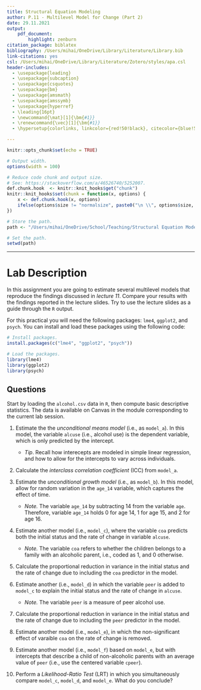 ```yaml
---
title: Structural Equation Modeling
author: P.11 - Multilevel Model for Change (Part 2)
date: 29.11.2021
output:
    pdf_document:
        highlight: zenburn
citation_package: biblatex
bibliography: /Users/mihai/OneDrive/Library/Literature/Library.bib
link-citations: yes
csl: /Users/mihai/OneDrive/Library/Literature/Zotero/styles/apa.csl
header-includes:
  - \usepackage{leading}
  - \usepackage{subcaption}
  - \usepackage{csquotes}
  - \usepackage{bm}
  - \usepackage{amsmath}
  - \usepackage{amssymb}
  - \usepackage{hyperref}
  - \leading{16pt}
  - \newcommand{\mat}[1]{\bm{#1}}
  - \renewcommand{\vec}[1]{\bm{#1}}
  - \hypersetup{colorlinks, linkcolor={red!50!black}, citecolor={blue!50!black}, urlcolor={blue!80!black}}

---
```


```r
knitr::opts_chunk$set(echo = TRUE)

# Output width.
options(width = 100)

# Reduce code chunk and output size.
# See: https://stackoverflow.com/a/46526740/5252007.
def.chunk.hook  <- knitr::knit_hooks$get("chunk")
knitr::knit_hooks$set(chunk = function(x, options) {
    x <- def.chunk.hook(x, options)
    ifelse(options$size != "normalsize", paste0("\n \\", options$size, "\n\n", x, "\n\n \\normalsize"), x)
})

# Store the path.
path <- "/Users/mihai/OneDrive/School/Teaching/Structural Equation Modeling - ReMa - Tilburg/2021/Lecture 11 - Multilevel Model for Change (Part 2)/Practical"

# Set the path.
setwd(path)
```

---

# Lab Description

In this assignment you are going to estimate several multilevel models that
reproduce the findings discussed in *lecture 11*. Compare your results with the
findings reported in the lecture slides. Try to use the lecture slides as a
guide through the `R` output.

For this practical you will need the following packages: `lme4`, `ggplot2`, and
`psych`. You can install and load these packages using the following
code:

```r
# Install packages.
install.packages(c("lme4", "ggplot2", "psych"))

# Load the packages.
library(lme4)
library(ggplot2)
library(psych)
```

## Questions

Start by loading the `alcohol.csv` data in `R`, then compute basic descriptive
statistics. The data is available on Canvas in the module corresponding to the
current lab session.

1. Estimate the the *unconditional means model* (i.e., as `model_a`). In this
   model, the variable `alcuse` (i.e., alcohol use) is the dependent variable,
   which is only predicted by the intercept.

    - *Tip*. Recall how interecepts are modeled in simple linear regression, and
      how to allow for the intercepts to vary across individuals.

2. Calculate the *interclass correlation coefficient* (ICC) from `model_a`.

3. Estimate the *unconditional growth model* (i.e., as `model_b`). In this
   model, allow for random variation in the `age_14` variable, which captures
   the effect of time.

    - *Note.* The variable `age_14` by subtracting $14$ from the variable `age`.
      Therefore, variable `age_14` holds $0$ for age $14$, $1$ for age $15$, and
      $2$ for age $16$.

4. Estimate another model (i.e., `model_c`), where the variable `coa` predicts
   both the initial status and the rate of change in variable `alcuse`.

    - *Note.* The variable `coa` refers to whether the children belongs to a
      family with an alcoholic parent, i.e., coded as $1$, and $0$ otherwise.

5. Calculate the proportional reduction in variance in the initial status and
   the rate of change due to including the `coa` predictor in the model.

6. Estimate another (i.e., `model_d`) in which the variable `peer` is added to
   `model_c` to explain the initial status and the rate of change in `alcuse`.

    - *Note.* The variable `peer` is a measure of peer alcohol use.

7. Calculate the proportional reduction in variance in the initial status and
   the rate of change due to including the `peer` predictor in the model.

8. Estimate another model (i.e., `model_e`), in which the non-significant effect
   of varaible `coa` on the rate of change is removed.

9. Estimate another model (i.e., `model_f`) based on `model_e`, but with
   intercepts that describe a child of non-alcoholic parents with an average
   value of `peer` (i.e., use the centered variable `cpeer`).

10.	Perform a *Likelihood-Ratio Test* (LRT) in which you simultaneously compare
    `model_c`, `model_d`, and `model_e`. What do you conclude?
